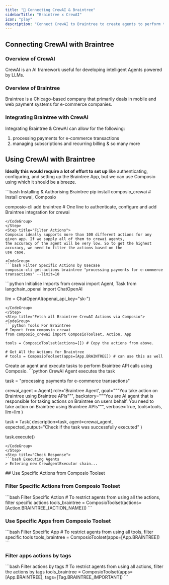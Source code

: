 ```yaml
---
title: "🚀 Connecting CrewAI & Braintree"
sidebarTitle: "Braintree x CrewAI"
icon: "play"
description: "Connect CrewAI to Braintree to create agents to perform tasks using natural language"
---
```


## Connecting CrewAI with Braintree

### Overview of CrewAI

CrewAI is an AI framework useful for developing intelligent Agents powered by LLMs.

### Overview of Braintree

Braintree is a Chicago-based company that primarily deals in mobile and web payment systems for e-commerce companies.

### Integrating Braintree with CrewAI

Integrating Braintree & CrewAI can allow for the following:

1. processing payments for e-commerce transactions
2. managing subscriptions and recurring billing
& so many more

## Using CrewAI with Braintree

<Steps>
<Step title="Setting Up the Environment">

**Ideally this would require a lot of effort to set up** like authenticating, configuring, and setting up the Braintree App, but we can use Composio using which it should be a breeze.

<CodeGroup>
```bash Installing & Authorising Braintree
pip install composio_crewai # Install crewai, Composio 

composio-cli add braintree # One line to authenticate, configure and add Braintree integration for crewai
```
</CodeGroup>
</Step>
<Step title="Filter Actions">
Composio ideally supports more than 100 different actions for any given app. If we supply all of them to crewai agents, 
the accuracy of the agent will be very low. So to get the highest accuracy, we need to filter the actions based on the 
use case.

<CodeGroup>
```bash Filter Specific Actions by Usecase
composio-cli get-actions braintree "processing payments for e-commerce transactions" --limit=10
```
</CodeGroup>

</Step>
<Step title="Import Base Packages">

<CodeGroup>
```python Initialise Imports
from crewai import Agent, Task
from langchain_openai import ChatOpenAI

llm = ChatOpenAI(openai_api_key="sk-<OPENAI KEY>")
```
</CodeGroup>
</Step>
<Step title="Fetch all Braintree CrewAI Actions via Composio">
<CodeGroup>
```python Tools For Braintree
# Import from composio_crewai
from composio_crewai import ComposioToolset, Action, App

tools = ComposioToolset(actions=[]) # Copy the actions from above. 

# Get All the Actions for Braintree
# tools = ComposioToolset(apps=[App.BRAINTREE]) # can use this as well
```
</CodeGroup>
</Step>
<Step title="Execute the Agent">
Create an agent and execute tasks to perform Braintree API calls using Composio. 
<CodeGroup>
```python CrewAI Agent executes the task

task = "processing payments for e-commerce transactions"

crewai_agent = Agent(
    role='Braintree Agent',
    goal="""You take action on Braintree using Braintree APIs""",
    backstory="""You are AI agent that is responsible for taking actions on Braintree on users behalf. You need to take action on Braintree using Braintree APIs""",
    verbose=True,
    tools=tools,
    llm=llm
)

task = Task(
    description=task,
    agent=crewai_agent,
    expected_output="Check if the task was successfully executed"
)

task.execute()
```
</CodeGroup>
</Step>
<Step title="Check Response">
```bash Executing Agents
> Entering new CrewAgentExecutor chain...
```
</Step>
</Steps>
## Use Specific Actions from Composio Toolset

### Filter Specific Actions from Composio Toolset

<CodeGroup>
```bash Filter Specific Action
# To restrict agents from using all the actions, filter specific actions
tools_braintree = ComposioToolset(actions=[Action.BRAINTREE_{ACTION_NAME}])
```
</CodeGroup>

### Use Specific Apps from Composio Toolset
<CodeGroup>
```bash Filter Specific App
# To restrict agents from using all tools, filter specific tools
tools_braintree = ComposioToolset(apps=[App.BRAINTREE])
```
</CodeGroup>

### Filter apps actions by tags 
<CodeGroup>
```bash Filter actions by tags
# To restrict agents from using all actions, filter the actions by tags
tools_braintree = ComposioToolset(apps=[App.BRAINTREE], tags=[Tag.BRAINTREE_IMPORTANT])
```
</CodeGroup>